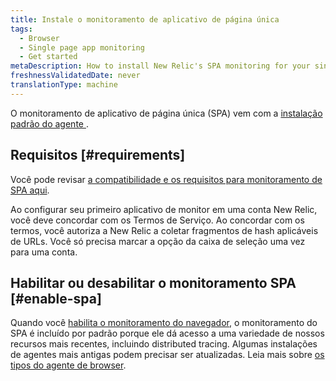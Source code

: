 ```yaml
---
title: Instale o monitoramento de aplicativo de página única
tags:
  - Browser
  - Single page app monitoring
  - Get started
metaDescription: How to install New Relic's SPA monitoring for your single-page apps or any apps that pull content dynamically.
freshnessValidatedDate: never
translationType: machine
---
```


O monitoramento de aplicativo de página única (SPA) vem com a [instalação padrão do agente <InlinePopover type="browser" />](/docs/browser/browser-monitoring/installation/install-browser-monitoring-agent/).

## Requisitos [#requirements]

Você pode revisar [a compatibilidade e os requisitos para monitoramento de SPA aqui](/docs/browser/new-relic-browser/getting-started/compatibility-requirements-browser-monitoring#spa/).

Ao configurar seu primeiro aplicativo de monitor em uma conta New Relic, você deve concordar com os Termos de Serviço. Ao concordar com os termos, você autoriza a New Relic a coletar fragmentos de hash aplicáveis de URLs. Você só precisa marcar a opção da caixa de seleção uma vez para uma conta.

## Habilitar ou desabilitar o monitoramento SPA [#enable-spa]

Quando você [habilita o monitoramento do navegador](/docs/browser/browser-monitoring/installation/install-browser-monitoring-agent#enable), o monitoramento do SPA é incluído por padrão porque ele dá acesso a uma variedade de nossos recursos mais recentes, incluindo distributed tracing. Algumas instalações de agentes mais antigas podem precisar ser atualizadas. Leia mais sobre [os tipos do agente de browser](/docs/browser/new-relic-browser/configuration/change-browser-agent-type#agent-types).